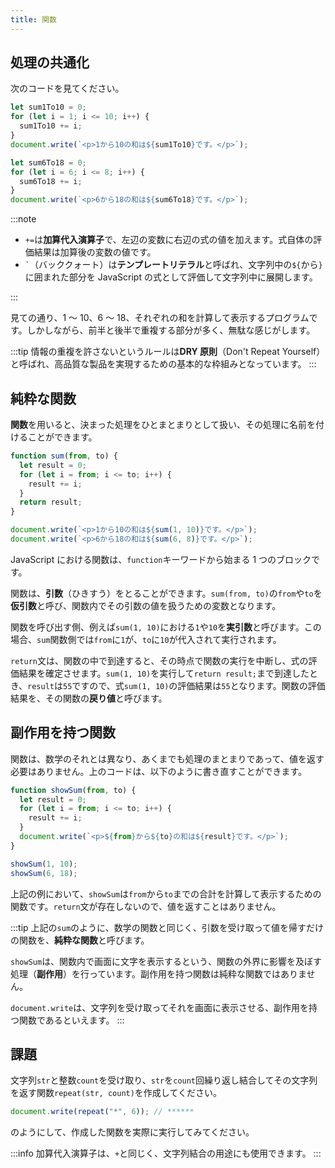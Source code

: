 ```yaml
---
title: 関数
---
```


## 処理の共通化

次のコードを見てください。

```js
let sum1To10 = 0;
for (let i = 1; i <= 10; i++) {
  sum1To10 += i;
}
document.write(`<p>1から10の和は${sum1To10}です。</p>`);

let sum6To18 = 0;
for (let i = 6; i <= 8; i++) {
  sum6To18 += i;
}
document.write(`<p>6から18の和は${sum6To18}です。</p>`);
```

:::note

- `+=`は**加算代入演算子**で、左辺の変数に右辺の式の値を加えます。式自体の評価結果は加算後の変数の値です。
- `` ` ``（バッククォート）は**テンプレートリテラル**と呼ばれ、文字列中の`${`から`}`に囲まれた部分を JavaScript の式として評価して文字列中に展開します。

:::

見ての通り、1 ～ 10、6 ～ 18、それぞれの和を計算して表示するプログラムです。しかしながら、前半と後半で重複する部分が多く、無駄な感じがします。

:::tip
情報の重複を許さないというルールは**DRY 原則**（Don't Repeat Yourself）と呼ばれ、高品質な製品を実現するための基本的な枠組みとなっています。
:::

## 純粋な関数

**関数**を用いると、決まった処理をひとまとまりとして扱い、その処理に名前を付けることができます。

```js
function sum(from, to) {
  let result = 0;
  for (let i = from; i <= to; i++) {
    result += i;
  }
  return result;
}

document.write(`<p>1から10の和は${sum(1, 10)}です。</p>`);
document.write(`<p>6から18の和は${sum(6, 8)}です。</p>`);
```

JavaScript における関数は、`function`キーワードから始まる 1 つのブロックです。

関数は、**引数**（ひきすう）をとることができます。`sum(from, to)`の`from`や`to`を**仮引数**と呼び、関数内でその引数の値を扱うための変数となります。

関数を呼び出す側、例えば`sum(1, 10)`における`1`や`10`を**実引数**と呼びます。この場合、`sum`関数側では`from`に`1`が、`to`に`10`が代入されて実行されます。

`return`文は、関数の中で到達すると、その時点で関数の実行を中断し、式の評価結果を確定させます。`sum(1, 10)`を実行して`return result;`まで到達したとき、`result`は`55`ですので、式`sum(1, 10)`の評価結果は`55`となります。関数の評価結果を、その関数の**戻り値**と呼びます。

## 副作用を持つ関数

関数は、数学のそれとは異なり、あくまでも処理のまとまりであって、値を返す必要はありません。上のコードは、以下のように書き直すことができます。

```js
function showSum(from, to) {
  let result = 0;
  for (let i = from; i <= to; i++) {
    result += i;
  }
  document.write(`<p>${from}から${to}の和は${result}です。</p>`);
}

showSum(1, 10);
showSum(6, 18);
```

上記の例において、`showSum`は`from`から`to`までの合計を計算して表示するための関数です。`return`文が存在しないので、値を返すことはありません。

:::tip
上記の`sum`のように、数学の関数と同じく、引数を受け取って値を帰すだけの関数を、**純粋な関数**と呼びます。

`showSum`は、関数内で画面に文字を表示するという、関数の外界に影響を及ぼす処理（**副作用**）を行っています。副作用を持つ関数は純粋な関数ではありません。

`document.write`は、文字列を受け取ってそれを画面に表示させる、副作用を持つ関数であるといえます。
:::

## 課題

文字列`str`と整数`count`を受け取り、`str`を`count`回繰り返し結合してその文字列を返す関数`repeat(str, count)`を作成してください。

```js
document.write(repeat("*", 6)); // ******
```

のようにして、作成した関数を実際に実行してみてください。

:::info
加算代入演算子は、`+`と同じく、文字列結合の用途にも使用できます。
:::
